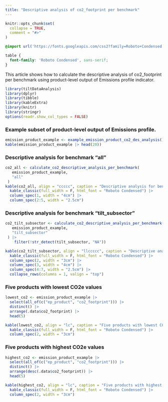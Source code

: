 ```yaml
---
title: "Descriptive analysis of co2_footprint per benchmark"
---
```


```r
knitr::opts_chunk$set(
  collapse = TRUE,
  comment = "#>"
)
```

```css
@import url('https://fonts.googleapis.com/css2?family=Roboto+Condensed:wght@400;700&display=swap');

table {
  font-family: 'Roboto Condensed', sans-serif;
}
```

This article shows how to calculate the descriptive analysis of co2_footprint per
benchmark using product-level output of Emissions profile indicator.

```r
library(tiltDataAnalysis)
library(dplyr)
library(tibble)
library(kableExtra)
library(knitr)
library(stringr)
options(readr.show_col_types = FALSE)
```

### Example subset of product-level output of Emissions profile.

```r
emission_product_example <- example_emission_product_co2_des_analysis()
kable(emission_product_example |> head(20))
```

### Descriptive analysis for benchmark "all"
 
```r
co2_all <- calculate_co2_descriptive_analysis_per_benchmark(
   emission_product_example,
   "all"
 )
kable(co2_all, align = "ccccc", caption = "Descriptive analysis for benchmark `all`", escape = F) |>
  kable_classic(full_width = F, html_font = "Roboto Condensed") |>
  column_spec(1, width = "4cm") |>
  column_spec(2:5, width = "2.5cm") 
```

### Descriptive analysis for benchmark "tilt_subsector"
 
```r
co2_tilt_subsector <- calculate_co2_descriptive_analysis_per_benchmark(
   emission_product_example,
   "tilt_subsector"
 ) |>
    filter(!str_detect(tilt_subsector, "NA"))

kable(co2_tilt_subsector, align = "llccccc", caption = "Descriptive analysis for benchmark `tilt_subsector`", escape = F) |>
  kable_classic(full_width = F, html_font = "Roboto Condensed") |>
  column_spec(2, width = "3cm") |>
  column_spec(3, width = "4cm") |>
  column_spec(4:7, width = "2.5cm") |>
  collapse_rows(columns = 1, valign = "top")
```

### Five products with lowest CO2e values

```r
lowest_co2 <- emission_product_example |>
  select(all_of(c("ep_product", "co2_footprint"))) |>
  distinct() |>
  arrange(.data$co2_footprint) |>
  head(5)

kable(lowest_co2, align = "lc", caption = "Five products with lowest CO2e values", escape = F) |>
  kable_classic(full_width = F, html_font = "Roboto Condensed") |>
  column_spec(2, width = "3cm")
```

### Five products with highest CO2e values

```r
highest_co2 <- emission_product_example |>
  select(all_of(c("ep_product", "co2_footprint"))) |>
  distinct() |>
  arrange(desc(.data$co2_footprint)) |>
  head(5)

kable(highest_co2, align = "lc", caption = "Five products with highest CO2e values", escape = F) |>
  kable_classic(full_width = F, html_font = "Roboto Condensed") |>
  column_spec(2, width = "3cm")
```
